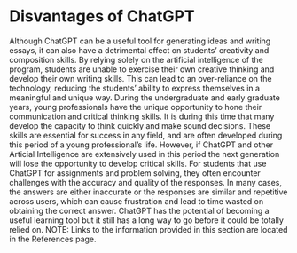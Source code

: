 # Disvantages of ChatGPT
Although ChatGPT can be a useful tool for generating ideas and writing essays, it can also have a detrimental effect on students' creativity and composition skills. By relying solely on the artificial intelligence of the program, students are unable to exercise their own creative thinking and develop their own writing skills. This can lead to an over-reliance on the technology, reducing the students' ability to express themselves in a meaningful and unique way. 
During the undergraduate and early graduate years, young professionals have the unique opportunity to hone their communication and critical thinking skills. It is during this time that many develop the capacity to think quickly and make sound decisions. These skills are essential for success in any field, and are often developed during this period of a young professional's life. However, if ChatGPT and other Articial Intelligence are extensively used in this period the next generation will lose the opportunity to develop critical skills. 
For students that use ChatGPT for assignments and problem solving, they often encounter challenges with the accuracy and quality of the responses. In many cases, the answers are either inaccurate or the responses are similar and repetitive across users, which can cause frustration and lead to time wasted on obtaining the correct answer. ChatGPT has the potential of becoming a useful learning tool but it still has a long way to go before it could be totally relied on.
NOTE: Links to the information provided in this section are located in the References page.

